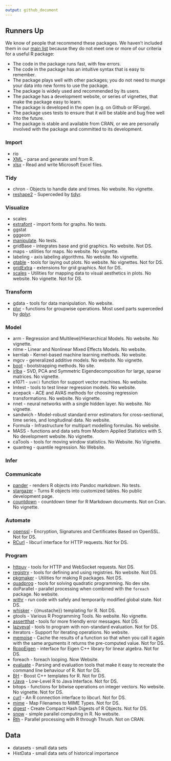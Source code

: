```yaml
---
output: github_document
---
```


## Runners Up

We know of people that recommend these packages. We haven't included them in our [main list](README.md) because they do not meet one or more of our criteria for a useful R package:

* The code in the package runs fast, with few errors.
* The code in the package has an intuitive syntax that is easy to remember.
* The package plays well with other packages; you do not need to munge your data into new forms to use the package.
* The package is widely used and recommended by its users.
* The package has a development website, or series of vignettes, that make the package easy to learn.
* The package is developed in the open (e.g. on Github or RForge).
* The package uses tests to ensure that it will be stable and bug free well into the future.
* The package is stable and available from CRAN, or we are personally involved with the package and committed to its development.


### Import

* rio
* [XML](http://www.omegahat.net/RSXML/) - parse and generate xml from R. 
* [xlsx](https://github.com/dragua/xlsx) - Read and write Microsoft Excel files. 

### Tidy

* chron - Objects to handle date and times. No website. No vignette. 
* [reshape2]() - Superceded by [tidyr](https://github.com/hadley/tidyr). 

### Visualize

* scales
* [extrafont](https://github.com/wch/extrafont) - import fonts for graphs. No tests.
* ggstat
* gggeom
* [manipulate](https://support.rstudio.com/hc/en-us/articles/200551906-Interactive-Plotting-with-Manipulate). No tests.
* gridBase - integrates base and grid graphics. No website. Not DS. 
* maps - utilities for maps. No website. No vignette. 
* labeling - axis labeling algorithms. No website. No vignette. 
* [gtable]() - tools for laying out plots. No website. No vignettes. Not for DS. 
* [gridExtra](https://github.com/baptiste/gridextra) - extensions for grid graphics. Not for DS. 
* [scales]() - Utilities for mapping data to visual aesthetics in plots. No website. No vignette. Not for DS. 

### Transform

* gdata - tools for data manipulation. No website. 
* [plyr]() - functions for groupwise operations. Most used parts superceded by [dplyr](https://github.com/hadley/dplyr). 

### Model

* arm - Regression and Multilevel/Hierarchical Models. No website. No vignette.
* nlme - Linear and Nonlinear Mixed Effects Models. No website.
* kernlab - Kernel-based machine learning methods. No website.
* mgcv - generalized additive models. No website. No vignette.
* [boot](https://cran.r-project.org/doc/Rnews/Rnews_2002-3.pdf) - bootstrapping methods. No site.
* [irlba](https://github.com/bwlewis/irlba/issues) - SVD, PCA and Symmetric Eigendecomposition for large, sparse matrices. No vignette. 
* e1071 - `svm()` function for support vector machines. No website. 
* lmtest - tools to test linear regression models. No website. 
* acepack - ACE and AVAS methods for choosing regression transformations. No website. No vignette. 
* nnet - neural networks with a single hidden layer. No website. No vignette. 
* sandwich - Model-robust standard error estimators for cross-sectional, time series, and longitudinal data. No website. 
* Formula - Infrastructure for multipart modelling formulas. No website. 
* MASS - functions and data sets from Modern Applied Statistics with S. No development website. No vignette. 
* caTools - tools for moving window statistics. No Website. No Vignette. 
* quantreg - quantile regression. No Website. 

### Infer

### Communicate

* [pander](http://rapporter.github.io/pander/) - renders R objects into Pandoc markdown. No tests.
* [stargazer](https://cran.r-project.org/web/packages/stargazer/vignettes/stargazer.pdf) - Turns R objects into customized tables. No public development page.
* [countdown](https://github.com/jcheng5/countdown) - countdown timer for R Markdown documents. Not on Cran. No vignette.

### Automate

* [openssl](https://github.com/jeroenooms/openssl) - Encryption, Signatures and Certificates Based on OpenSSL. Not for DS. 
* [RCurl](http://www.omegahat.net/RCurl/) - libcurl interface for HTTP requests. Not for DS. 

### Program

* [httpuv](https://github.com/rstudio/httpuv) - tools for HTTP and WebSocket requests. Not DS. 
* [registry](https://cran.r-project.org/web/packages/registry/vignettes/registry.pdf) - tools for defining and using registries. No website. Not DS. 
* [pkgmaker](http://renozao.github.io/pkgmaker/) - Utilities for making R packages. Not DS. 
* [quadprog](http://blog.ryanwalker.us/2014/01/solving-quadratic-progams-with-rs.html) - tools for solving quadratic programming. No dev site. 
* doParallel - parallel processing when combined with the `foreach` package. No website. 
* [withr](https://github.com/jimhester/withr) - run code with safely and temporarily modified global state. Not DS. 
* [whisker](https://github.com/edwindj/whisker) - {{mustache}} templating for R. Not DS. 
* gtools - Various R Programming Tools. No website. No vignette. 
* [assertthat](https://github.com/hadley/assertthat) - tools for more friendly error messages. Not DS. 
* [lazyeval](https://github.com/hadley/lazyeval) - tools to program with non-standard evaluation. Not for DS. 
* iterators - Support for iterating operations. No website. 
* [memoise](https://github.com/hadley/memoise) - Cache the results of a function so that when you call it again with the same arguments it returns the pre-computed value. Not for DS. 
* [RcppEigen](http://eigen.tuxfamily.org/) - interface for Eigen C++ library for linear algebra. Not for DS. 
* foreach - foreach looping. Now Website. 
* [evaluate]() - Parsing and evaluation tools that make it easy to recreate the command line behaviour of R. Not for DS. 
* [BH](https://github.com/eddelbuettel/bh) - Boost C++ templates for R. Not for DS. 
* [rJava](https://github.com/s-u/rJava) - Low-Level R to Java Interface. Not for DS. 
* bitops - functions for bitwise operations on integer vectors. No website. No vignette. Not for DS. 
* [curl](https://github.com/jeroenooms/curl) - An R connection interface to libcurl. Not for DS. 
* [mime](https://github.com/yihui/mime) - Map Filenames to MIME Types. Not for DS. 
* [digest](http://dirk.eddelbuettel.com/code/digest.html) - Create Compact Hash Digests of R Objects. Not for DS. 
* [snow](http://www.sfu.ca/~sblay/R/snow.html) - simple parallel computing in R. No website. 
* [Rth](https://github.com/Rth-org/Rth) - Parallel processing with R through Thrush. Not on CRAN.

## Data

* datasets - small data sets
* HistData - small data sets of historical importance
